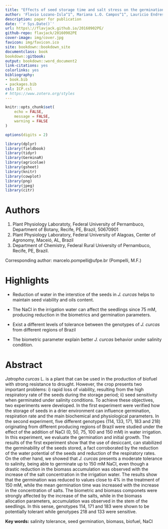 ```yaml
---
title: "Effects of seed storage time and salt stress on the germination of *Jatropha curcas* L."
author: 'Flavio Lozano-Isla^1^, Mariana L.O. Campos^1^, Lauricio Endres^2^, Agnaldo R. Chaves, Egidio B. Neto^3^, Marcelo F. Pompelli^1^'
description: paper for publication
date: '`r Sys.Date()`'
url: https\://flavjack.github.io/20160902PE/
github-repo: flavjack/20160902PE
cover-image: img/cover.jpg
favicon: img/favicon.ico
site: bookdown::bookdown_site
documentclass: book
bookdown::gitbook:
output: bookdown::word_document2
link-citations: yes
colorlinks: yes
bibliography: 
- book.bib
- packages.bib
csl: ICP.csl
# https://www.zotero.org/styles
---
```



```r

knitr::opts_chunk$set(
	echo = FALSE,
	message = FALSE,
	warning = FALSE
)

options(digits = 2)

library(dplyr)
library(fieldbook)
library(tidyr)
library(GerminaR)
library(agricolae)
library(gsheet)
library(knitr)
library(cowplot)
library(png)
library(jpeg)
library(citr)

```

# Authors {-}

1. Plant Physiology Laboratoty, Federal University of Pernambuco, Department of Botany, Recife, PE, Brazil, 50670901
1. Plant Physiology Laboratory, Federal University of Alagoas, Center of Agronomy, Maceió, AL, Brazil
1. Department of Chemistry, Federal Rural University of Pernambuco, Recife, PE, Brazil.

Corresponding author: marcelo.pompelli@ufpe.br (Pompelli, M.F.)


# Highlights {-}

* Reduction of water in the interstice of the seeds in *J. curcas* helps to maintain seed viability and oils content.

* The NaCl in the irrigation water can affect the seedlings since 75 mM, producing reduction in the biometrics and germination parameters.

* Exist a different levels of tolerance between the genotypes of *J. curcas* from different regions of Brazil

* The biometric parameter explain better *J. curcas* behavior under salinity condition.


# Abstract {-}

_Jatropha curcas_ L. is a plant that can be used in the production of biofuel with strong resistance to drought. However, the crop presents two important problems: i) rapid loss of viability, resulting from the high respiratory rate of the seeds during the storage period; ii) seed sensitivity when germinated under salinity conditions. To achieve these objectives, two experiments were developed. In the first experiment were verified how the storage of seeds in a drier environment can influence germination, respiration rate and the main biochemical and physiological parameters. In the second experiment, five different genotypes (114, 133, 171, 183 and 218) originating from different producing regions of Brazil were studied under the effect of the addition of NaCl (0, 50, 75, 100 and 150 mM) in water irrigation. In this experiment, we evaluate the germination and initial growth. The results of the first experiment show that the use of desiccant, can stabilized the germinability of the seeds stored, a fact corroborated by the reduction of the water potential of the seeds and reduction of the respiratory rates. On the other hand, we showed that _J. curcas_ presents a moderate tolerance to salinity, being able to germinate up to 150 mM NaCl, even though a drastic reduction in the biomass accumulation was observed with the increase of the salt concentration in the irrigation water. The results show that the germination was reduced to values close to 4% in the treatment of 150 mM, while the mean germination time was increased with the increase in the concentration of salts. The biometric and biomass componets were strongly affected by the increase of the salts, while in the biomass allocation parameters, accumulation was observed in the stem of the seedlings. In this sense, genotypes 114, 171 and 183 were shown to be potentially tolerant while genotypes 218 and 133 were sensitive.

**Key words:** salinity tolerance, seed germination, biomass, biofuel, NaCl



